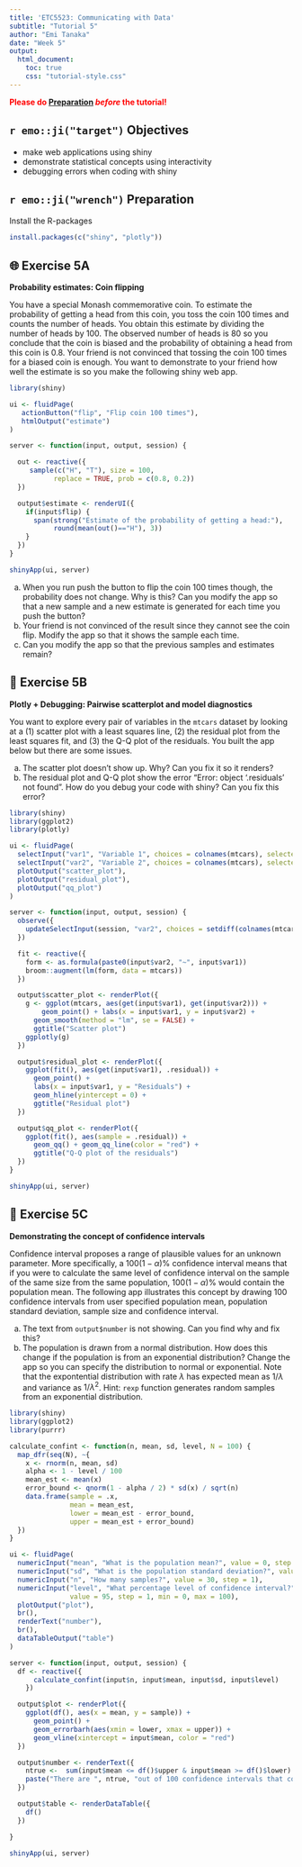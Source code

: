 ```yaml
---
title: 'ETC5523: Communicating with Data'
subtitle: "Tutorial 5"
author: "Emi Tanaka"
date: "Week 5"
output: 
  html_document:
    toc: true
    css: "tutorial-style.css"
---
```



**<span style="color:red">Please do [Preparation](#preparation) *before* the tutorial!</span>**

## `r emo::ji("target")` Objectives

* make web applications using shiny
* demonstrate statistical concepts using interactivity 
* debugging errors when coding with shiny


## `r emo::ji("wrench")` Preparation  

  
Install the R-packages

```r
install.packages(c("shiny", "plotly"))
```


    
## 🌐️ Exercise 5A

**Probability estimates: Coin flipping**

You have a special Monash commemorative coin. To estimate the probability of getting a head from this coin, you toss the coin 100 times and counts the number of heads. You obtain this estimate by dividing the number of heads by 100. The observed number of heads is 80 so you conclude that the coin is biased and the probability of obtaining a head from this coin is 0.8. Your friend is not convinced that tossing the coin 100 times for a biased coin is enough. You want to demonstrate to your friend how well the estimate is so you make the following shiny web app.


```r
library(shiny)

ui <- fluidPage(
   actionButton("flip", "Flip coin 100 times"),
   htmlOutput("estimate")
)

server <- function(input, output, session) {

  out <- reactive({
     sample(c("H", "T"), size = 100,
           replace = TRUE, prob = c(0.8, 0.2))
  })

  output$estimate <- renderUI({
    if(input$flip) {
      span(strong("Estimate of the probability of getting a head:"),
           round(mean(out()=="H"), 3))
    }
  })
}

shinyApp(ui, server)
```

(a) When you run push the button to flip the coin 100 times though, the probability does not change. [Why is this? Can you modify the app so that a new sample and a new estimate is generated for each time you push the button?]{.question}
(b) Your friend is not convinced of the result since they cannot see the coin flip. [Modify the app so that it shows the sample each time.]{.question}
(c) [Can you modify the app so that the previous samples and estimates remain?]{.question}



## 🐧 Exercise 5B

**Plotly + Debugging: Pairwise scatterplot and model diagnostics**

You want to explore every pair of variables in the `mtcars` dataset by looking at a (1) scatter plot with a least squares line, (2) the residual plot from the least squares fit, and (3) the Q-Q plot of the residuals. You built the app below but there are some issues. 

(a) The scatter plot doesn't show up. [Why? Can you fix it so it renders?]{.question}
(b) The residual plot and Q-Q plot show the error "Error: object '.residuals' not found". [How do you debug your code with shiny? Can you fix this error?]{.question}

```r
library(shiny)
library(ggplot2)
library(plotly)

ui <- fluidPage(
  selectInput("var1", "Variable 1", choices = colnames(mtcars), selected = "mpg"),
  selectInput("var2", "Variable 2", choices = colnames(mtcars), selected = "cyl"),
  plotOutput("scatter_plot"),
  plotOutput("residual_plot"),
  plotOutput("qq_plot")
)

server <- function(input, output, session) {
  observe({
    updateSelectInput(session, "var2", choices = setdiff(colnames(mtcars), input$var1))
  })

  fit <- reactive({
    form <- as.formula(paste0(input$var2, "~", input$var1))
    broom::augment(lm(form, data = mtcars))
  })

  output$scatter_plot <- renderPlot({
    g <- ggplot(mtcars, aes(get(input$var1), get(input$var2))) +
        geom_point() + labs(x = input$var1, y = input$var2) +
      geom_smooth(method = "lm", se = FALSE) +
      ggtitle("Scatter plot")
    ggplotly(g)
  })

  output$residual_plot <- renderPlot({
    ggplot(fit(), aes(get(input$var1), .residual)) +
      geom_point() +
      labs(x = input$var1, y = "Residuals") +
      geom_hline(yintercept = 0) +
      ggtitle("Residual plot")
  })

  output$qq_plot <- renderPlot({
    ggplot(fit(), aes(sample = .residual)) +
      geom_qq() + geom_qq_line(color = "red") +
      ggtitle("Q-Q plot of the residuals")
  })
}

shinyApp(ui, server)
```


## 🔧 Exercise 5C

**Demonstrating the concept of confidence intervals**

Confidence interval proposes a range of plausible values for an unknown parameter. More specifically, a $100(1 - \alpha)\%$ confidence interval means that if you were to calculate the same level of confidence interval on the sample of the same size from the same population,  $100(1 - \alpha)\%$ would contain the population mean. The following app illustrates this concept by drawing 100 confidence intervals from user specified population mean, population standard deviation, sample size and confidence interval. 

(a) The text from `output$number` is not showing. [Can you find why and fix this?]{.question}
(b) The population is drawn from a normal distribution. [How does this change if the population is from an exponential distribution? Change the app so you can specify the distribution to normal or exponential.]{.question}  Note that the expontential distribution with rate $\lambda$ has expected mean as $1/\lambda$ and variance as $1/\lambda^2$. Hint: `rexp` function generates random samples from an exponential distribution.


```r
library(shiny)
library(ggplot2)
library(purrr)

calculate_confint <- function(n, mean, sd, level, N = 100) {
  map_dfr(seq(N), ~{
    x <- rnorm(n, mean, sd)
    alpha <- 1 - level / 100
    mean_est <- mean(x)
    error_bound <- qnorm(1 - alpha / 2) * sd(x) / sqrt(n)
    data.frame(sample = .x,
               mean = mean_est,
               lower = mean_est - error_bound,
               upper = mean_est + error_bound)
  })
}

ui <- fluidPage(
  numericInput("mean", "What is the population mean?", value = 0, step = 1),
  numericInput("sd", "What is the population standard deviation?", value = 1, step = 1),
  numericInput("n", "How many samples?", value = 30, step = 1),
  numericInput("level", "What percentage level of confidence interval?",
               value = 95, step = 1, min = 0, max = 100),
  plotOutput("plot"),
  br(),
  renderText("number"),
  br(),
  dataTableOutput("table")
)

server <- function(input, output, session) {
  df <- reactive({
      calculate_confint(input$n, input$mean, input$sd, input$level)
    })

  output$plot <- renderPlot({
    ggplot(df(), aes(x = mean, y = sample)) +
      geom_point() +
      geom_errorbarh(aes(xmin = lower, xmax = upper)) +
      geom_vline(xintercept = input$mean, color = "red")
  })

  output$number <- renderText({
    ntrue <-  sum(input$mean <= df()$upper & input$mean >= df()$lower)
    paste("There are ", ntrue, "out of 100 confidence intervals that contain the population mean.")
  })

  output$table <- renderDataTable({
    df()
  })

}

shinyApp(ui, server)
```

